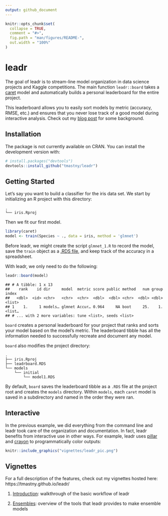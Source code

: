 ```yaml
---
output: github_document
---
```


<!-- README.md is generated from README.Rmd. Please edit that file -->

```r
knitr::opts_chunk$set(
  collapse = TRUE,
  comment = "#>",
  fig.path = "man/figures/README-",
  out.width = "100%"
)
```
# leadr

The goal of leadr is to stream-line model organization in data science projects and Kaggle competitions. The main function `leadr::board` takes a [caret](https://github.com/topepo/caret) model and automatically builds a personal leaderboard for the entire project. 

This leaderboard allows you to easily sort models by metric (accuracy, RMSE, etc.) and ensures that you never lose track of a good model during interactive analysis. Check out my [blog post](https://timmastny.rbind.io/blog/kaggle-contest-r-package/) for some background.

## Installation

The package is not currently available on CRAN. You can install the development version with:

```r
# install.packages("devtools")
devtools::install_github("tmastny/leadr")
```

## Getting Started

Let's say you want to build a classifier for the iris data set. We start by initializing an R project with this directory:

```
.
└── iris.Rproj
```

Then we fit our first model. 

```r
library(caret)
model <- train(Species ~ ., data = iris, method = 'glmnet')
```

Before leadr, we might create the script `glmnet_1.R` to record the model, save the `train` object as a [.RDS file](https://www.fromthebottomoftheheap.net/2012/04/01/saving-and-loading-r-objects/), and keep track of the accuracy in a spreadsheet. 

With leadr, we only need to do the following:

```r
leadr::board(model)
```

    ## # A tibble: 1 x 13
    ##    rank    id dir     model  metric score public method   num group index 
    ##   <dbl>  <id> <chr>   <chr>  <chr>  <dbl>  <dbl> <chr>  <dbl> <dbl> <list>
    ## 1    1.     1 models… glmnet Accur… 0.964     NA boot     25.    1. <list…
    ## # ... with 2 more variables: tune <list>, seeds <list>

`board` creates a personal leaderboard for your project that ranks and sorts your model based on the model's metric. The leaderboard tibble has all the information needed to successfully recreate and document any model.

`board` also modifies the project directory:

```
.
├── iris.Rproj
├── leadrboard.RDS
└── models
    └── initial
        └── model1.RDS
```
By default, `board` saves the leaderboard tibble as a `.RDS` file at the project root and creates the `models` directory. Within `models`, each `caret` model is saved in a subdirectory and named in the order they were ran.

## Interactive

In the previous example, we did everything from the command line and leadr took care of the organization and documentation. In fact, leadr benefits from interactive use in other ways. For example, leadr uses [pillar](https://github.com/r-lib/pillar) and [crayon](https://github.com/r-lib/crayon) to programmatically color outputs: 

```r
knitr::include_graphics("vignettes/leadr_pic.png")
```

## Vignettes

For a full description of the features, check out my vignettes hosted here:
https://tmastny.github.io/leadr/

1. [Introduction](https://tmastny.github.io/leadr/articles/introduction.html): walkthrough of the basic workflow of leadr

2. [Ensembles](https://tmastny.github.io/leadr/articles/ensemble.html): overview of the tools that leadr provides to make ensemble models




